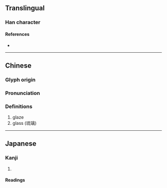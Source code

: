 {{character info}}
==Translingual==

===Han character===
{{Han char|rn=96|rad=玉|as=05|sn=9|four=17120|canj=MGHHL|ids=⿰𤣩卯}}

====References====
* {{Han ref|kx=0730.010|dkj=20918|dj=1141.140|hdz=21108.060|uh=73CB|ud=29643|bh=CFD6|bd=53206}}

----

==Chinese==
{{zh-forms}}

===Glyph origin===
{{Han etym}}

===Pronunciation===
{{zh-pron
|m=liǔ
|c=
|mc=y
|oc=y
|ma=
|cat=
}}

===Definitions===
{{zh-hanzi}}

# glaze
# glass (琉璃)

----

==Japanese==

===Kanji===
{{ja-kanji|grade=|rs=玉05}}

# {{rfdef|ja|sort=玉05}}

====Readings====
{{ja-readings
|goon=る
|kanon=りゅう<りう
|kun=いし-
}}